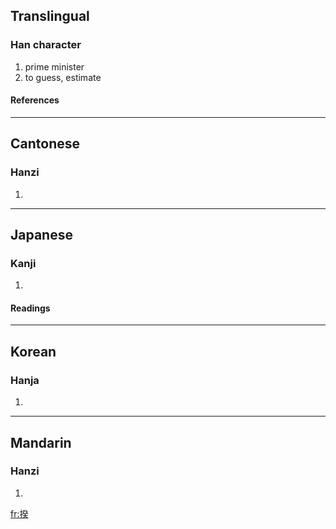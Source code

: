 ==Translingual==
===Han character===
{{Han char|rn=64|rad=手|as=09|sn=12|four=5203<sub>4</sub>|canj=手弓人大 (QNOK)}}
# prime minister
# to guess, estimate
====References====
{{Han ref|kx=0441.040|dkj=12326|dj=0791.290|hdz=31926.080|uh=63C6|ud=25542|bh=B47D|bd=46205}}
----
==Cantonese==
===Hanzi===
{{yue-hanzi|jyut=|y=kwai4, kwai5}}
# {{defn|Cantonese}}
----
==Japanese==
===Kanji===
{{ja-kanji|grade=|rs=手09}}
# {{defn|Japanese}} 
====Readings====
{{ja-readings|on=[[き]] (ki)|kun=[[はかる]] (hakaru), [[はかりごと]] (hakarigoto)}}
----
==Korean==
===Hanja===
{{ko-hanja|hangeul=규|eumhun=|rv=gyu|mr=kyu|y=kyu}}
# {{defn|Korean}}
----
==Mandarin==
===Hanzi===
{{cmn-hanzi|pin=[[kuí]] ([[kui2]])|wg=k'uei<sup>2</sup>}}
# {{defn|Mandarin}}

[[fr:揆]]
